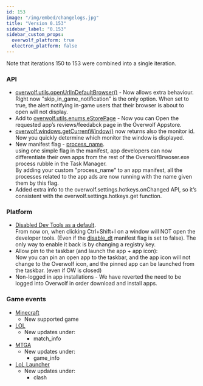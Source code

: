 ```yaml
---
id: 153
image: "/img/embed/changelogs.jpg"
title: "Version 0.153"
sidebar_label: "0.153"
sidebar_custom_props:
  overwolf_platform: true
  electron_platform: false
---
```


Note that iterations 150 to 153 were combined into a single iteration.  

### API

* [overwolf.utils.openUrlInDefaultBrowser()](/api/utils#openurlindefaultbrowserurlopenurloptions) - Now allows extra behaviour. Right now "skip_in_game_notification" is the only option. When set to true, the alert notifying in-game users that their browser is about to open will not display. 
* Add to [overwolf.utils.enums.eStorePage](/api/utils#estorepage-enum) - Now you can Open the requested app’s reviews/feedabck page in the Overwolf Appstore.
* [overwolf.windows.getCurrentWindow()](/api/windows#getcurrentwindowcallback) now returns also the monitor id.  
  Now you quickly determine which monitor the window is displayed.
* New manifest flag - [process_name](/api/manifest#process_name-notes).  
  using one simple flag in the manifest, app developers can now differentiate their own apps from the rest of the OverwolfBrwoser.exe process rubble in the Task Manager.  
  By adding your custom "process_name" to an app manifest, all the processes related to the app ads are now running with the name given them by this flag.
* Added extra info to the overwolf.settings.hotkeys.onChanged API, so it’s consistent with the overwolf.settings.hotkeys.get function.

### Platform

* [Disabled Dev Tools as a default](/topics/best-practices/enable-dev-tools#supported-features).  
  From now on, when clicking Ctrl+Shift+I on a window will NOT open the developer tools. (Even if the [disable_dt](/api/manifest#disable_dt) manifest flag is set to false). The only way to enable it back is by changing a registry key.  
* Allow pin to the taskbar (and launch the app + app icon):  
  Now you can pin an open app to the taskbar, and the app icon will not change to the Overwolf icon, and the pinned app can be launched from the taskbar. (even if OW is closed)
* Non-logged in app installations - We have reverted the need to be logged into Overwolf in order download and install apps.

### Game events

* [Minecraft](/api/games/events/minecraft)
  * New supported game
* [LOL](/api/games/events/league-of-legends)
  * New updates under:
    * match_info
* [MTGA](/api/games/events/magic-the-gathering-arena)
  * New updates under:
    * game_info
* [LoL Launcher](/api/games/launchers/events/league-of-legends)
  * New updates under:
    * clash


